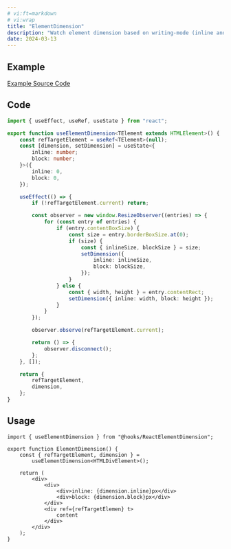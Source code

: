 ```yaml
---
# vi:ft=markdown
# vi:wrap
title: "ElementDimension"
description: "Watch element dimension based on writing-mode (inline and block)."
date: 2024-03-13
---
```



## Example

<ElementDimension client:load />

<div class="mb-4 text-blue-400 text-center text-sm underline">
	<a href="https://github.com/anasrar/sheera/blob/main/src/examples/ElementDimension.tsx">
		Example Source Code
	</a>
</div>

## Code

```typescript
import { useEffect, useRef, useState } from "react";

export function useElementDimension<TElement extends HTMLElement>() {
	const refTargetElement = useRef<TElement>(null);
	const [dimension, setDimension] = useState<{
		inline: number;
		block: number;
	}>({
		inline: 0,
		block: 0,
	});

	useEffect(() => {
		if (!refTargetElement.current) return;

		const observer = new window.ResizeObserver((entries) => {
			for (const entry of entries) {
				if (entry.contentBoxSize) {
					const size = entry.borderBoxSize.at(0);
					if (size) {
						const { inlineSize, blockSize } = size;
						setDimension({
							inline: inlineSize,
							block: blockSize,
						});
					}
				} else {
					const { width, height } = entry.contentRect;
					setDimension({ inline: width, block: height });
				}
			}
		});

		observer.observe(refTargetElement.current);

		return () => {
			observer.disconnect();
		};
	}, []);

	return {
		refTargetElement,
		dimension,
	};
}
```

## Usage

```tsx
import { useElementDimension } from "@hooks/ReactElementDimension";

export function ElementDimension() {
	const { refTargetElement, dimension } =
		useElementDimension<HTMLDivElement>();

	return (
		<div>
			<div>
				<div>inline: {dimension.inline}px</div>
				<div>block: {dimension.block}px</div>
			</div>
			<div ref={refTargetElemen} t>
				content
			</div>
		</div>
	);
}
```
